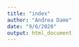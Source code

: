 ```yaml
---
title: "index"
author: "Andrea Dame"
date: "9/6/2020"
output: html_document
---
```


```r

```

